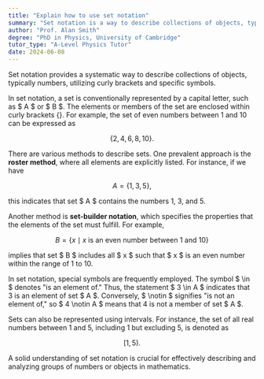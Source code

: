 ```yaml
---
title: "Explain how to use set notation"
summary: "Set notation is a way to describe collections of objects, typically numbers, using curly brackets and specific symbols."
author: "Prof. Alan Smith"
degree: "PhD in Physics, University of Cambridge"
tutor_type: "A-Level Physics Tutor"
date: 2024-06-08
---
```


Set notation provides a systematic way to describe collections of objects, typically numbers, utilizing curly brackets and specific symbols.

In set notation, a set is conventionally represented by a capital letter, such as $ A $ or $ B $. The elements or members of the set are enclosed within curly brackets $\{ \}$. For example, the set of even numbers between 1 and 10 can be expressed as 

$$
\{2, 4, 6, 8, 10\}.
$$

There are various methods to describe sets. One prevalent approach is the **roster method**, where all elements are explicitly listed. For instance, if we have 

$$
A = \{1, 3, 5\},
$$ 

this indicates that set $ A $ contains the numbers 1, 3, and 5.

Another method is **set-builder notation**, which specifies the properties that the elements of the set must fulfill. For example, 

$$
B = \{ x \mid x \text{ is an even number between 1 and 10} \}
$$ 

implies that set $ B $ includes all $ x $ such that $ x $ is an even number within the range of 1 to 10.

In set notation, special symbols are frequently employed. The symbol $ \in $ denotes "is an element of." Thus, the statement $ 3 \in A $ indicates that 3 is an element of set $ A $. Conversely, $ \notin $ signifies "is not an element of," so $ 4 \notin A $ means that 4 is not a member of set $ A $.

Sets can also be represented using intervals. For instance, the set of all real numbers between 1 and 5, including 1 but excluding 5, is denoted as 

$$
[1, 5).
$$

A solid understanding of set notation is crucial for effectively describing and analyzing groups of numbers or objects in mathematics.
    
